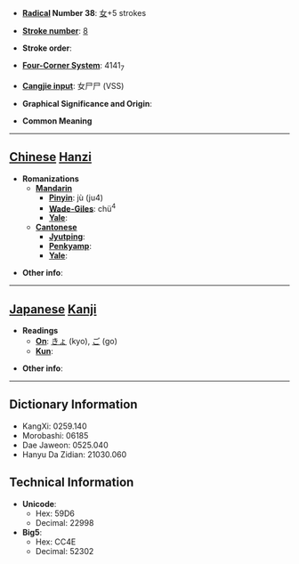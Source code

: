 * '''[[Wiktionary:Chinese radical index| Radical]] Number 38''': [[Wiktionary:Chinese radical index 女|女]]+5 strokes

* '''[[Wiktionary:Chinese total strokes index|Stroke number]]''': [[Wiktionary:Chinese total strokes index 8|8]]

* '''Stroke order''': 

* '''[[Wiktionary:Chinese four corner index|Four-Corner System]]''': 4141<sub>7</sub>

* '''[[Wiktionary:Chinese Cangjie index|Cangjie input]]''': 女尸尸 (VSS)

* '''Graphical Significance and Origin''': 

* '''Common Meaning'''

----

== [[Chinese]] [[Hanzi]] ==

* '''Romanizations'''
** '''[[Mandarin]]'''
*** '''[[Pinyin]]''': jù (ju4)
*** '''[[Wade-Giles]]''': chü<sup>4</sup>
*** '''[[Yale]]''': 
** '''[[Cantonese]]'''
*** '''[[Jyutping]]''':
*** '''[[Penkyamp]]''': 
*** '''[[Yale]]''': 

* '''Other info''': 

----

== [[Japanese]] [[Kanji]] ==

* '''Readings'''
** '''[[On]]''': [[きょ]] (kyo), [[ご]] (go)
** '''[[Kun]]''': 

* '''Other info''':  

----

== Dictionary Information ==

* KangXi: 0259.140
* Morobashi: 06185
* Dae Jaweon: 0525.040
* Hanyu Da Zidian: 21030.060

== Technical Information ==

* '''Unicode''':
** Hex: 59D6
** Decimal: 22998
* '''Big5''':
** Hex: CC4E
** Decimal: 52302